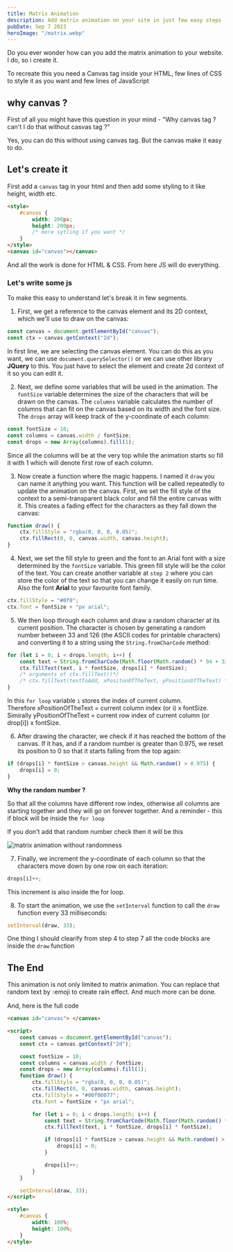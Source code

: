 ```yaml
---
title: Matrix Animation
description: Add matrix animation on your site in just few easy steps
pubDate: Sep 7 2023
heroImage: "/matrix.webp"
---
```


Do you ever wonder how can you add the matrix animation to your website. I do, so
i create it.

To recreate this you need a Canvas tag inside your HTML, few lines of CSS to style it as you want and few lines of JavaScript

## why canvas ?

First of all you might have this question in your mind - "Why canvas tag ? can't I do that without casvas tag ?"

Yes, you can do this without using canvas tag. But the canvas make it easy to do.

## Let's create it

First add a `canvas` tag in your html and then add some styling to it like height, width etc.

```html
<style>
	#canvas {
		width: 200px;
		height: 200px;
		/* more sytling if you want */
	}
</style>
<canvas id="canvas"></canvas>
```

And all the work is done for HTML & CSS. From here JS will do everything.

### Let's write some js

To make this easy to understand let's break it in few segments.

1. First, we get a reference to the canvas element and its 2D context, which we'll
   use to draw on the canvas:

```javascript
const canvas = document.getElementById("canvas");
const ctx = canvas.getContext("2d");
```

In first line, we are selecting the canvas element. You can do this as you want, we can use `document.querySelector()` or we can use other library **JQuery** to this. You just have to select the element and create 2d context of it so you can edit it.

2. Next, we define some variables that will be used in the animation. The `fontSize` variable determines the size of the characters that will be drawn on the canvas. The `columns` variable calculates the number of columns that can fit on the canvas based on its width and the font size. The `drops` array will keep track of the y-coordinate of each column:

```javascript
const fontSize = 10;
const columns = canvas.width / fontSize;
const drops = new Array(columns).fill(1);
```

Since all the columns will be at the very top while the animation starts so fill it with 1 which will denote first row of each column.

3. Now create a function where the magic happens. I named it `draw` you can name it anything you want. This function will be called repeatedly to update the animation on the canvas. First, we set the fill style of the context to a semi-transparent black color and fill the entire canvas with it. This creates a fading effect for the characters as they fall down the canvas:

```javascript
function draw() {
	ctx.fillStyle = "rgba(0, 0, 0, 0.05)";
	ctx.fillRect(0, 0, canvas.width, canvas.height);
}
```

4. Next, we set the fill style to green and the font to an Arial font with a size determined by the `fontSize` variable. This green fill style will be the color of the text. You can create another variable at `step 2` where you can store the color of the text so that you can change it easily on run time. Also the font **Arial** to your favourite font family.

```javascript
ctx.fillStyle = "#0f0";
ctx.font = fontSize + "px arial";
```

5. We then loop through each column and draw a random character at its current position. The character is chosen by generating a random number between 33 and 126 (the ASCII codes for printable characters) and converting it to a string using the `String.fromCharCode` method:

```javascript
for (let i = 0; i < drops.length; i++) {
	const text = String.fromCharCode(Math.floor(Math.random() * 94 + 33));
	ctx.fillText(text, i * fontSize, drops[i] * fontSize);
	/* arguments of ctx.fillText()*/
	/* ctx.fillText(textToAdd, xPositonOfTheText, yPositionOfTheText) */
}
```

In this `for loop` variable `i` stores the index of current column.<br/>
Therefore xPositionOfTheText = current column index (or i) x fontSize.<br/>
Simirally yPositionOfTheText = current row index of current column (or drop[i]) x fontSize.

6. After drawing the character, we check if it has reached the bottom of the canvas. If it has, and if a random number is greater than 0.975, we reset its position to 0 so that it starts falling from the top again:

```javascript
if (drops[i] * fontSize > canvas.height && Math.random() > 0.975) {
	drops[i] = 0;
}
```

**Why the random number ?**

So that all the columns have different row index, otherwise all columns are starting together and they will go on forever together. And a reminder - this if block will be inside the `for loop`

If you don't add that random number check then it will be this

![matrix animation without randomness](/symmetric-matrix.webp)

7. Finally, we increment the y-coordinate of each column so that the characters move down by one row on each iteration:

```javascript
drops[i]++;
```

This increment is also inside the for loop.

8. To start the animation, we use the `setInterval` function to call the `draw` function every 33 milliseconds:

```javascript
setInterval(draw, 33);
```

One thing I should clearify from step 4 to step 7 all the code blocks are inside the `draw` function

## The End

This animation is not only limited to matrix animation. You can replace that random text by 💧emoji to create rain effect. And much more can be done.

And, here is the full code

```html
<canvas id="canvas"> </canvas>

<script>
	const canvas = document.getElementById("canvas");
	const ctx = canvas.getContext("2d");

	const fontSize = 10;
	const columns = canvas.width / fontSize;
	const drops = new Array(columns).fill(1);
	function draw() {
		ctx.fillStyle = "rgba(0, 0, 0, 0.05)";
		ctx.fillRect(0, 0, canvas.width, canvas.height);
		ctx.fillStyle = "#00f00077";
		ctx.font = fontSize + "px arial";

		for (let i = 0; i < drops.length; i++) {
			const text = String.fromCharCode(Math.floor(Math.random() * 94 + 33));
			ctx.fillText(text, i * fontSize, drops[i] * fontSize);

			if (drops[i] * fontSize > canvas.height && Math.random() > 0.975) {
				drops[i] = 0;
			}

			drops[i]++;
		}
	}

	setInterval(draw, 33);
</script>

<style>
	#canvas {
		width: 100%;
		height: 100%;
	}
</style>
```
